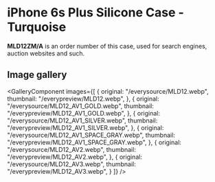 
# iPhone 6s Plus Silicone Case - Turquoise

<Callout type='info' emoji='👉🏻'>**MLD12ZM/A** is an order number of this case, used for search engines, auction websites and such.</Callout>

## Image gallery

<GalleryComponent
    images={[
      {
        original: "/everysource/MLD12.webp",
        thumbnail: "/everypreview/MLD12.webp",
      },
      {
        original: "/everysource/MLD12_AV1_GOLD.webp",
        thumbnail: "/everypreview/MLD12_AV1_GOLD.webp",
      },
      {
        original: "/everysource/MLD12_AV1_SILVER.webp",
        thumbnail: "/everypreview/MLD12_AV1_SILVER.webp",
      },
      {
        original: "/everysource/MLD12_AV1_SPACE_GRAY.webp",
        thumbnail: "/everypreview/MLD12_AV1_SPACE_GRAY.webp",
      },
      {
        original: "/everysource/MLD12_AV2.webp",
        thumbnail: "/everypreview/MLD12_AV2.webp",
      },
      {
        original: "/everysource/MLD12_AV3.webp",
        thumbnail: "/everypreview/MLD12_AV3.webp",
      }
    ]}
  />
